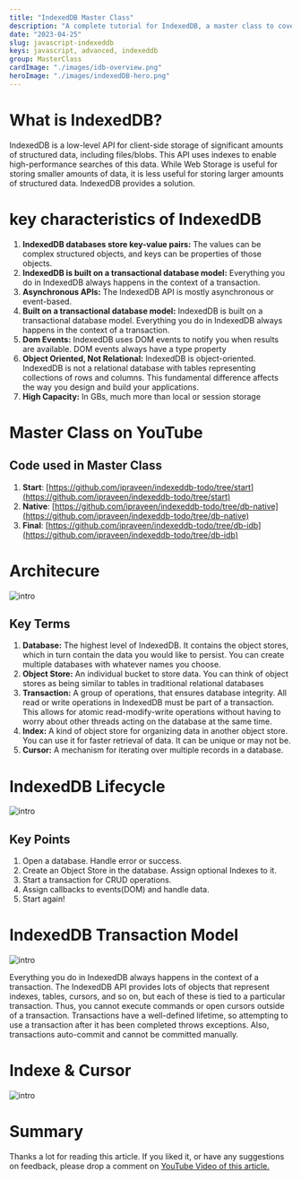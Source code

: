 ```yaml
---
title: "IndexedDB Master Class"
description: "A complete tutorial for IndexedDB, a master class to cover every aspect. We will build a TODO App to cover all aspects of IndexedDB in a step-by-step manner."
date: "2023-04-25"
slug: javascript-indexeddb
keys: javascript, advanced, indexeddb
group: MasterClass
cardImage: "./images/idb-overview.png"
heroImage: "./images/indexedDB-hero.png"
---
```


# What is IndexedDB?

IndexedDB is a low-level API for client-side storage of significant amounts of structured data, including files/blobs.
This API uses indexes to enable high-performance searches of this data.
While Web Storage is useful for storing smaller amounts of data, it is less useful for storing larger amounts of structured data. IndexedDB provides a solution.

# key characteristics of IndexedDB

1. **IndexedDB databases store key-value pairs:** The values can be complex structured objects, and keys can be properties of those objects.
1. **IndexedDB is built on a transactional database model:** Everything you do in IndexedDB always happens in the context of a transaction.
1. **Asynchronous APIs:** The IndexedDB API is mostly asynchronous or event-based.
1. **Built on a transactional database model:** IndexedDB is built on a transactional database model. Everything you do in IndexedDB always happens in the context of a transaction.
1. **Dom Events:** IndexedDB uses DOM events to notify you when results are available. DOM events always have a type property
1. **Object Oriented, Not Relational:** IndexedDB is object-oriented. IndexedDB is not a relational database with tables representing collections of rows and columns. This fundamental difference affects the way you design and build your applications.
1. **High Capacity:** In GBs, much more than local or session storage

# Master Class on YouTube

<YoutubePlayer src="https://www.youtube.com/embed/SoGNd6ShtEE" />

## Code used in Master Class

1. **Start**: [https://github.com/ipraveen/indexeddb-todo/tree/start](https://github.com/ipraveen/indexeddb-todo/tree/start)
1. **Native**: [https://github.com/ipraveen/indexeddb-todo/tree/db-native](https://github.com/ipraveen/indexeddb-todo/tree/db-native)
1. **Final**: [https://github.com/ipraveen/indexeddb-todo/tree/db-idb](https://github.com/ipraveen/indexeddb-todo/tree/db-idb)


# Architecure

![intro](./images/idb-overview.png)

## Key Terms

1. **Database:** The highest level of IndexedDB. It contains the object stores, which in turn contain the data you would like to persist. You can create multiple databases with whatever names you choose.
1. **Object Store:** An individual bucket to store data. You can think of object stores as being similar to tables in traditional relational databases
1. **Transaction:** A group of operations, that ensures database integrity. All read or write operations in IndexedDB must be part of a transaction. This allows for atomic read-modify-write operations without having to worry about other threads acting on the database at the same time.
1. **Index:** A kind of object store for organizing data in another object store. You can use it for faster retrieval of data. It can be unique or may not be.
1. **Cursor:** A mechanism for iterating over multiple records in a database.

# IndexedDB Lifecycle

![intro](./images/idb-lifecycle.png)


## Key Points
1. Open a database. Handle error or success.
1. Create an Object Store in the database. Assign optional Indexes to it.
1. Start a transaction for CRUD operations.
1. Assign callbacks to events(DOM) and handle data.
1. Start again!

# IndexedDB Transaction Model

![intro](./images/idb-transaction.png)


Everything you do in IndexedDB always happens in the context of a transaction.
The IndexedDB API provides lots of objects that represent indexes, tables, cursors, and so on, but each of these is tied to a particular transaction. Thus, you cannot execute commands or open cursors outside of a transaction. Transactions have a well-defined lifetime, so attempting to use a transaction after it has been completed throws exceptions.
Also, transactions auto-commit and cannot be committed manually.

# Indexe & Cursor

![intro](./images/idb-index.png)


# Summary

Thanks a lot for reading this article. If you liked it, or have any suggestions on feedback, please drop a comment on [YouTube Video of this article.](https://youtu.be/SoGNd6ShtEE)
